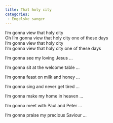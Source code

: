 ```yaml
---
title: That holy city
categories:
 - Engelske sanger
---
```


I'm gonna view that holy city  
Oh I'm gonna view that holy city one of these days  
I'm gonna view that holy city  
I'm gonna view that holy city one of these days

I'm gonna see my loving Jesus ...

I'm gonna sit at the welcome table ...

I'm gonna feast on milk and honey ...

I'm gonna sing and never get tired ...

I'm gonna make my home in heaven ...

I'm gonna meet with Paul and Peter ...

I'm gonna praise my precious Saviour ...
